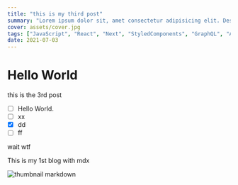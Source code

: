 ```yaml
---
title: "this is my third post"
summary: "Lorem ipsum dolor sit, amet consectetur adipisicing elit. Deserunt, odio."
cover: assets/cover.jpg
tags: ["JavaScript", "React", "Next", "StyledComponents", "GraphQL", "Apollo", "Heroku"]
date: 2021-07-03
---
```


<!-- import PageTitle from "../../../components/common/PageTitle.tsx"; -->

# Hello World

this is the 3rd post

- [ ] Hello World.
- [ ] xx
- [x] dd
- [ ] ff

wait wtf

<PageTitle ItemsCountNumber={2}>This is my 1st blog with mdx</PageTitle>

![thumbnail markdown](assets/cover.jpg "test")
